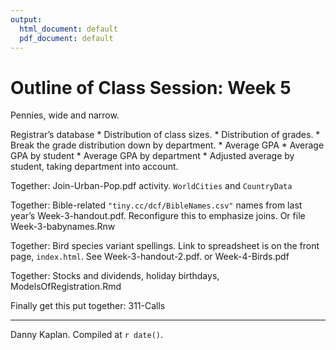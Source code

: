```yaml
---
output:
  html_document: default
  pdf_document: default
---
```

# Outline of Class Session: Week 5

Pennies, wide and narrow.

Registrar's database
* Distribution of class sizes.
* Distribution of grades.
* Break the grade distribution down by department.
* Average GPA 
* Average GPA by student
* Average GPA by department
* Adjusted average by student, taking department into account.

Together: Join-Urban-Pop.pdf activity. `WorldCities` and `CountryData`

Together: Bible-related `"tiny.cc/dcf/BibleNames.csv"` names from last year's Week-3-handout.pdf. Reconfigure this to emphasize joins. Or file Week-3-babynames.Rnw

Together: Bird species variant spellings. Link to spreadsheet is on the front page, `index.html`. See Week-3-handout-2.pdf. or Week-4-Birds.pdf

Together: Stocks and dividends, holiday birthdays, ModelsOfRegistration.Rmd

Finally get this put together: 311-Calls

-------------------

Danny Kaplan. Compiled at `r date()`.
